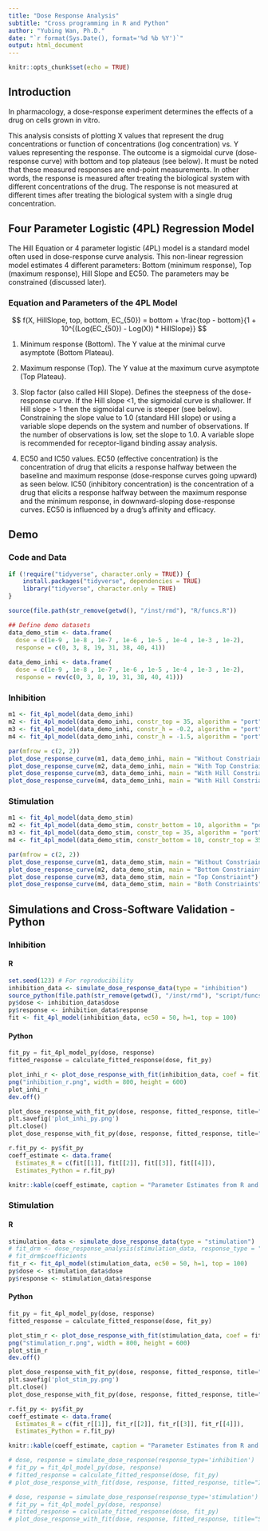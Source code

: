 ```yaml
---
title: "Dose Response Analysis"
subtitle: "Cross programming in R and Python"
author: "Yubing Wan, Ph.D."
date: "`r format(Sys.Date(), format='%d %b %Y')`"
output: html_document
---
```


```r
knitr::opts_chunk$set(echo = TRUE)
```

## Introduction 

In pharmacology, a dose-response experiment determines the effects of a drug on cells grown in vitro.

This analysis consists of plotting X values that represent the drug concentrations or function of concentrations (log concentration) vs. Y values representing the response. The outcome is a sigmoidal curve (dose-response curve) with bottom and top plateaus (see below). It must be noted that these measured responses are end-point measurements. In other words, the response is measured after treating the biological system with different concentrations of the drug. The response is not measured at different times after treating the biological system with a single drug concentration. 

## Four Parameter Logistic (4PL) Regression Model 

The Hill Equation or 4 parameter logistic (4PL) model is a standard model often used in dose-response curve analysis. This non-linear regression model estimates 4 different parameters: Bottom (minimum response), Top (maximum response), Hill Slope and EC50. The parameters may be constrained (discussed later). 

### Equation and Parameters of the 4PL Model

$$
f(X, HillSlope, top, bottom, EC_{50}) = bottom + \frac{top - bottom}{1 + 10^{(Log(EC_{50}) - Log(X)) * HillSlope}}
$$

1. Minimum response (Bottom). The Y value at the minimal curve asymptote (Bottom Plateau). 

2. Maximum response (Top). The Y value at the maximum curve asymptote (Top Plateau).  

3. Slop factor (also called Hill Slope). Defines the steepness of the dose-response curve. If the Hill slope <1, the sigmoidal curve is shallower. If Hill slope > 1 then the sigmoidal curve is steeper (see below). Constraining the slope value to 1.0 (standard Hill slope) or using a variable slope depends on the system and number of observations. If the number of observations is low, set the slope to 1.0. A variable slope is recommended for receptor-ligand binding assay analysis. 

4. EC50 and IC50 values. EC50 (effective concentration) is the concentration of drug that elicits a response halfway between the baseline and maximum response (dose-response curves going upward) as seen below. IC50 (inhibitory concentration) is the concentration of a drug that elicits a response halfway between the maximum response and the minimum response, in downward-sloping dose-response curves. EC50 is influenced by a drug’s affinity and efficacy. 

## Demo 

### Code and Data

```r
if (!require("tidyverse", character.only = TRUE)) {
    install.packages("tidyverse", dependencies = TRUE)
    library("tidyverse", character.only = TRUE)
}

source(file.path(str_remove(getwd(), "/inst/rmd"), "R/funcs.R"))

## Define demo datasets
data_demo_stim <- data.frame(
  dose = c(1e-9 , 1e-8 , 1e-7 , 1e-6 , 1e-5 , 1e-4 , 1e-3 , 1e-2), 
  response = c(0, 3, 8, 19, 31, 38, 40, 41))
  
data_demo_inhi <- data.frame(
  dose = c(1e-9 , 1e-8 , 1e-7 , 1e-6 , 1e-5 , 1e-4 , 1e-3 , 1e-2), 
  response = rev(c(0, 3, 8, 19, 31, 38, 40, 41)))
```

### Inhibition 

```r
m1 <- fit_4pl_model(data_demo_inhi)
m2 <- fit_4pl_model(data_demo_inhi, constr_top = 35, algorithm = "port")
m3 <- fit_4pl_model(data_demo_inhi, constr_h = -0.2, algorithm = "port")
m4 <- fit_4pl_model(data_demo_inhi, constr_h = -1.5, algorithm = "port")

par(mfrow = c(2, 2))
plot_dose_response_curve(m1, data_demo_inhi, main = "Without Constriaints")
plot_dose_response_curve(m2, data_demo_inhi, main = "With Top Constriaint")
plot_dose_response_curve(m3, data_demo_inhi, main = "With Hill Constriaint (Heavy)")
plot_dose_response_curve(m4, data_demo_inhi, main = "With Hill Constriaint (Light)")
```

### Stimulation

```r
m1 <- fit_4pl_model(data_demo_stim)
m2 <- fit_4pl_model(data_demo_stim, constr_bottom = 10, algorithm = "port")
m3 <- fit_4pl_model(data_demo_stim, constr_top = 35, algorithm = "port")
m4 <- fit_4pl_model(data_demo_stim, constr_bottom = 10, constr_top = 35, algorithm = "port")

par(mfrow = c(2, 2))
plot_dose_response_curve(m1, data_demo_stim, main = "Without Constriaints")
plot_dose_response_curve(m2, data_demo_stim, main = "Bottom Constriaint")
plot_dose_response_curve(m3, data_demo_stim, main = "Top Constriaint")
plot_dose_response_curve(m4, data_demo_stim, main = "Both Constriaints")
```

## Simulations and Cross-Software Validation - Python

### Inhibition 

#### R

```r
set.seed(123) # For reproducibility
inhibition_data <- simulate_dose_response_data(type = "inhibition")
source_python(file.path(str_remove(getwd(), "/inst/rmd"), "script/funcs.py"))
py$dose <- inhibition_data$dose
py$response <- inhibition_data$response
fit <- fit_4pl_model(inhibition_data, ec50 = 50, h=1, top = 100)
```

#### Python

```python
fit_py = fit_4pl_model_py(dose, response)
fitted_response = calculate_fitted_response(dose, fit_py)
```

```r
plot_inhi_r <- plot_dose_response_with_fit(inhibition_data, coef = fit)
png("inhibition_r.png", width = 800, height = 600)
plot_inhi_r
dev.off()
```

```python
plot_dose_response_with_fit_py(dose, response, fitted_response, title="Inhibited Dose-Response Curve")
plt.savefig('plot_inhi_py.png')
plt.close()
plot_dose_response_with_fit_py(dose, response, fitted_response, title="Inhibited Dose-Response Curve")
```

```r
r.fit_py <- py$fit_py
coeff_estimate <- data.frame(
  Estimates_R = c(fit[[1]], fit[[2]], fit[[3]], fit[[4]]),
  Estimates_Python = r.fit_py)

knitr::kable(coeff_estimate, caption = "Parameter Estimates from R and Python (Inhibition)")
```

### Stimulation

#### R

```r
stimulation_data <- simulate_dose_response_data(type = "stimulation")
# fit_drm <- dose_response_analysis(stimulation_data, response_type = "stimulation", constrained = T)
# fit_drm$coefficients
fit_r <- fit_4pl_model(stimulation_data, ec50 = 50, h=1, top = 100)
py$dose <- stimulation_data$dose
py$response <- stimulation_data$response
```

#### Python

```python
fit_py = fit_4pl_model_py(dose, response)
fitted_response = calculate_fitted_response(dose, fit_py)
```

```r
plot_stim_r <- plot_dose_response_with_fit(stimulation_data, coef = fit_r, color = "red")
png("stimulation_r.png", width = 800, height = 600)
plot_stim_r
dev.off()
```

```python
plot_dose_response_with_fit_py(dose, response, fitted_response, title="Simulated Dose-Response Curve", color = "red")
plt.savefig('plot_stim_py.png')
plt.close()
plot_dose_response_with_fit_py(dose, response, fitted_response, title="Simulated Dose-Response Curve", color = "red")
```

```r
r.fit_py <- py$fit_py
coeff_estimate <- data.frame(
  Estimates_R = c(fit_r[[1]], fit_r[[2]], fit_r[[3]], fit_r[[4]]),
  Estimates_Python = r.fit_py)

knitr::kable(coeff_estimate, caption = "Parameter Estimates from R and Python (Stimulation)")
```

```python
# dose, response = simulate_dose_response(response_type='inhibition')
# fit_py = fit_4pl_model_py(dose, response)
# fitted_response = calculate_fitted_response(dose, fit_py)
# plot_dose_response_with_fit(dose, response, fitted_response, title="Inhibited Dose-Response Curve")
```

```python
# dose, response = simulate_dose_response(response_type='stimulation')
# fit_py = fit_4pl_model_py(dose, response)
# fitted_response = calculate_fitted_response(dose, fit_py)
# plot_dose_response_with_fit(dose, response, fitted_response, title="Simulated Dose-Response Curve", color = "red")
```

